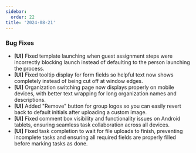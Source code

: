 ```yaml
---
sidebar:
  order: 22
title: '2024-08-21'
---
```


### Bug Fixes

- **[UI]** Fixed template launching when guest assignment steps were incorrectly blocking launch instead of defaulting to the person launching the process.
- **[UI]** Fixed tooltip display for form fields so helpful text now shows completely instead of being cut off at window edges.
- **[UI]** Organization switching page now displays properly on mobile devices, with better text wrapping for long organization names and descriptions.
- **[UI]** Added "Remove" button for group logos so you can easily revert back to default initials after uploading a custom image.
- **[UI]** Fixed comment box visibility and functionality issues on Android tablets, ensuring seamless task collaboration across all devices.
- **[UI]** Fixed task completion to wait for file uploads to finish, preventing incomplete tasks and ensuring all required fields are properly filled before marking tasks as done.